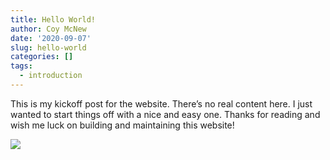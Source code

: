 ```yaml
---
title: Hello World!
author: Coy McNew
date: '2020-09-07'
slug: hello-world
categories: []
tags:
  - introduction
---
```


This is my kickoff post for the website.  There's no real content here.  I just wanted to start things off with a nice and easy one.  Thanks for reading and wish me luck on building and maintaining this website!  

![](https://media.giphy.com/media/6sdNffW2EVxBe/giphy.gif)